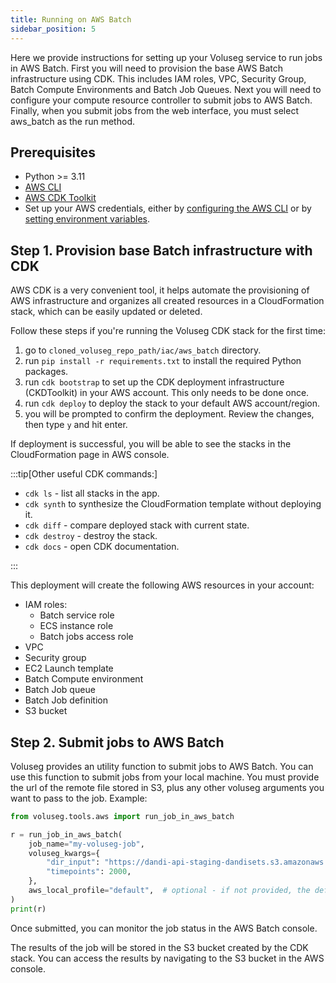 ```yaml
---
title: Running on AWS Batch
sidebar_position: 5
---
```


Here we provide instructions for setting up your Voluseg service to run jobs in AWS Batch. First you will need to provision the base AWS Batch infrastructure using CDK. This includes IAM roles, VPC, Security Group, Batch Compute Environments and Batch Job Queues. Next you will need to configure your compute resource controller to submit jobs to AWS Batch. Finally, when you submit jobs from the web interface, you must select aws_batch as the run method.

## Prerequisites

- Python >= 3.11
- [AWS CLI](https://docs.aws.amazon.com/cli/latest/userguide/getting-started-install.html)
- [AWS CDK Toolkit](https://docs.aws.amazon.com/cdk/latest/guide/cli.html)
- Set up your AWS credentials, either by [configuring the AWS CLI](https://docs.aws.amazon.com/cli/latest/userguide/cli-configure-quickstart.html) or by [setting environment variables](https://docs.aws.amazon.com/cli/latest/userguide/cli-configure-envvars.html).


## Step 1. Provision base Batch infrastructure with CDK

AWS CDK is a very convenient tool, it helps automate the provisioning of AWS infrastructure and organizes all created resources in a CloudFormation stack, which can be easily updated or deleted.

Follow these steps if you're running the Voluseg CDK stack for the first time:
1. go to `cloned_voluseg_repo_path/iac/aws_batch` directory.
2. run `pip install -r requirements.txt` to install the required Python packages.
3. run `cdk bootstrap` to set up the CDK deployment infrastructure (CKDToolkit) in your AWS account. This only needs to be done once.
4. run `cdk deploy` to deploy the stack to your default AWS account/region.
5. you will be prompted to confirm the deployment. Review the changes, then type `y` and hit enter.

If deployment is successful, you will be able to see the stacks in the CloudFormation page in AWS console.

:::tip[Other useful CDK commands:]
- `cdk ls` - list all stacks in the app.
- `cdk synth` to synthesize the CloudFormation template without deploying it.
- `cdk diff` - compare deployed stack with current state.
- `cdk destroy` - destroy the stack.
- `cdk docs` - open CDK documentation.

:::



This deployment will create the following AWS resources in your account:

- IAM roles:
    - Batch service role
    - ECS instance role
    - Batch jobs access role
- VPC
- Security group
- EC2 Launch template
- Batch Compute environment
- Batch Job queue
- Batch Job definition
- S3 bucket


## Step 2. Submit jobs to AWS Batch

Voluseg provides an utility function to submit jobs to AWS Batch. You can use this function to submit jobs from your local machine. You must provide the url of the remote file stored in S3, plus any other voluseg arguments you want to pass to the job. Example:

```python
from voluseg.tools.aws import run_job_in_aws_batch

r = run_job_in_aws_batch(
    job_name="my-voluseg-job",
    voluseg_kwargs={
        "dir_input": "https://dandi-api-staging-dandisets.s3.amazonaws.com/blobs/6b0/7b0/6b07b076-e4f2-4123-b8e5-08cec3e72aeb",
        "timepoints": 2000,
    },
    aws_local_profile="default",  # optional - if not provided, the default profile will be used
)
print(r)
```

Once submitted, you can monitor the job status in the AWS Batch console.

The results of the job will be stored in the S3 bucket created by the CDK stack. You can access the results by navigating to the S3 bucket in the AWS console.